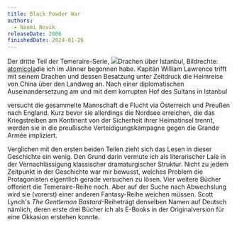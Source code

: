 ```yaml
---
title: Black Powder War
authors:
  - Naomi Novik
releaseDate: 2006
finishedDate: 2024-01-26
---
```


<BookHeading frontmatter={frontmatter} />

Der dritte Teil der Temeraire-Serie, <Marginnote><img src="/img/black-powder-war-fanart.png"/>Drachen über Istanbul, Bildrechte: <a rel="nofollow noopener" href="https://www.deviantart.com/atomicola/gallery">atomicola</a></Marginnote>die ich im Jänner begonnen habe. Kapitän William Lawrence trifft mit seinem Drachen und dessen Besatzung unter Zeitdruck die Heimreise von China über den Landweg an. Nach einer diplomatischen Auseinandersetzung am und mit dem korrupten Hof des Sultans in Istanbul

versucht die gesammelte Mannschaft die Flucht via Österreich und Preußen nach England. Kurz bevor sie allerdings die Nordsee erreichen, die das Kriegstreiben am Kontinent von der Sicherheit ihrer Heimatinsel trennt, werden sie in die preußische Verteidigungskampagne gegen die Grande Armée impliziert.

Verglichen mit den ersten beiden Teilen zieht sich das Lesen in dieser Geschichte ein wenig. Den Grund darin vermute ich als literarischer Laie in der Vernachlässigung klassischer dramaturgischer Struktur. Nicht zu jedem Zeitpunkt in der Geschichte war mir bewusst, welches Problem die Protagonisten eigentlich gerade versuchen zu lösen. Vier weitere Bücher offeriert die Temeraire-Reihe noch. Aber auf der Suche nach Abwechslung wird sie (vorerst) einer anderen Fantasy-Reihe weichen müssen. Scott Lynch's _The Gentleman Bastard_-Reihe<Sidenote>trägt denselben Namen auf Deutsch</Sidenote> nämlich, deren erste drei Bücher ich als E-Books in der Originalversion für eine Okkasion erstehen konnte.
